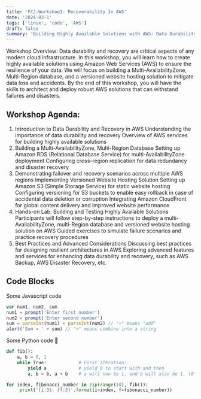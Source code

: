 ```yaml
---
title: 'FCJ-Workshop1: Recoverability In AWS'
date: '2024-03-1'
tags: ['linux', 'code', 'AWS']
draft: false
summary: 'Building Highly Available Solutions with AWS: Data Durability and Recovery.'
---
```


Workshop Overview:
Data durability and recovery are critical aspects of any modern cloud infrastructure. 
In this workshop, you will learn how to create highly available solutions using Amazon Web Services (AWS) to ensure the resilience of your data. 
We will focus on building a Multi-AvailabilityZone, Multi-Region database, and a versioned website hosting solution to mitigate data loss and accidents. 
By the end of this workshop, you will have the skills to architect and deploy robust AWS solutions that can withstand failures and disasters.

<TOCInline toc={props.toc} exclude="Introduction" />

## Workshop Agenda:
1. Introduction to Data Durability and Recovery in AWS
    Understanding the importance of data durability and recovery
    Overview of AWS services for building highly available solutions
2. Building a Multi-AvailabilityZone, Multi-Region Database
    Setting up Amazon RDS (Relational Database Service) for multi-AvailabilityZone deployment
    Configuring cross-region replication for data redundancy and disaster recovery
3. Demonstrating failover and recovery scenarios across multiple AWS regions
    Implementing Versioned Website Hosting Solution
    Setting up Amazon S3 (Simple Storage Service) for static website hosting
    Configuring versioning for S3 buckets to enable easy rollback in case of accidental data deletion or corruption
    Integrating Amazon CloudFront for global content delivery and improved website performance
4. Hands-on Lab: Building and Testing Highly Available Solutions
    Participants will follow step-by-step instructions to deploy a multi-AvailabilityZone, multi-Region database and versioned website hosting solution on AWS
    Guided exercises to simulate failure scenarios and practice recovery procedures
5. Best Practices and Advanced Considerations
    Discussing best practices for designing resilient architectures in AWS
    Exploring advanced features and services for enhancing data durability and recovery, such as AWS Backup, AWS Disaster Recovery, etc.

## Code Blocks

Some Javascript code

```javascript
var num1, num2, sum
num1 = prompt('Enter first number')
num2 = prompt('Enter second number')
sum = parseInt(num1) + parseInt(num2) // "+" means "add"
alert('Sum = ' + sum) // "+" means combine into a string
```

Some Python code 🐍

```python
def fib():
    a, b = 0, 1
    while True:            # First iteration:
        yield a            # yield 0 to start with and then
        a, b = b, a + b    # a will now be 1, and b will also be 1, (0 + 1)

for index, fibonacci_number in zip(range(10), fib()):
     print('{i:3}: {f:3}'.format(i=index, f=fibonacci_number))
```
